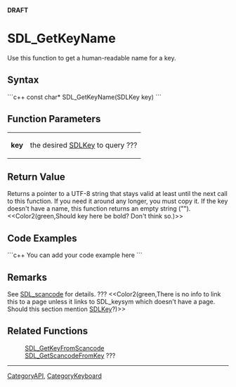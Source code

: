 <!-- pragma section-numbers off -->
<!-- pragma disable-camelcase -->
'''DRAFT'''

= SDL_GetKeyName =
Use this function to get a human-readable name for a key.


== Syntax ==
```c++
const char* SDL_GetKeyName(SDLKey key)
```

== Function Parameters ==
{|
|'''key'''
|the desired [[SDLKey]] to query ???
|}

== Return Value ==
Returns a pointer to a UTF-8 string that stays valid at least until the next call to this function. If you need it around any longer, you must copy it. If the key doesn't have a name, this function returns an empty string ("").  <<Color2(green,Should key here be bold?  Don't think so.)>>

== Code Examples ==
```c++
You can add your code example here
```

== Remarks ==
See [[SDL_scancode]] for details. ??? <<Color2(green,There is no info to link this to a page unless it links to SDL_keysym which doesn't have a page.  Should this section mention [[SDLKey]]?)>>

== Related Functions ==
:[[SDL_GetKeyFromScancode]]
:[[SDL_GetScancodeFromKey]] ???

----
[[CategoryAPI]], [[CategoryKeyboard]]
